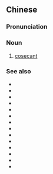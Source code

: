 {{also|余割}}
==Chinese==
{{zh-forms|s=余割}}
{{wikipedia|lang=zh}}

===Pronunciation===
{{zh-pron
|m=yúgē
|cat=n
|c=jyu4 got3
}}

===Noun===
{{zh-noun}}

# {{lb|zh|trigonometry}} [[cosecant]]

===See also===
* {{zh-l|三角函數}}
* {{zh-l|正弦}}
* {{zh-l|餘弦}}
* {{zh-l|正切}}
* {{zh-l|餘切}}
* {{zh-l|正割}}
* {{zh-l|正矢}}
* {{zh-l|餘矢}}
* {{zh-l|半正矢}}
* {{zh-l|半餘矢}}
* {{zh-l|反正弦}}
* {{zh-l|反餘弦}}
* {{zh-l|反正切}}
* {{zh-l|反餘切}}